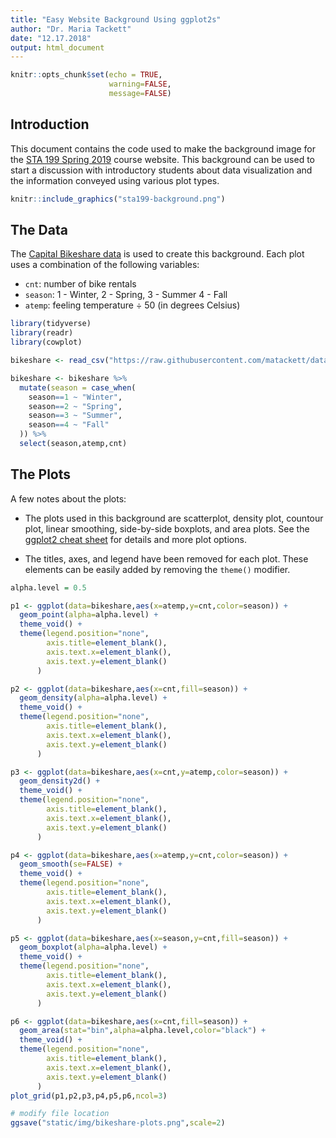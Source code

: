 ```yaml
---
title: "Easy Website Background Using ggplot2s"
author: "Dr. Maria Tackett"
date: "12.17.2018"
output: html_document
---
```


```r
knitr::opts_chunk$set(echo = TRUE,
                      warning=FALSE,
                      message=FALSE)
```

## Introduction 

This document contains the code used to make the background image for the [STA 199 Spring 2019](https://www2.stat.duke.edu/courses/Spring19/sta199.001/) course website. This background can be used to start a discussion with introductory students about data visualization and the information conveyed using various plot types.

```r
knitr::include_graphics("sta199-background.png")
```


## The Data

The [Capital Bikeshare data](https://archive.ics.uci.edu/ml/datasets/bike+sharing+dataset) is used to create this background. Each plot uses a combination of the following variables: 

- `cnt`: number of bike rentals
- `season`: 1 - Winter, 2 - Spring, 3 - Summer 4 - Fall 
- `atemp`: feeling temperature &#247; 50 (in degrees Celsius)
<br> 

```r
library(tidyverse)
library(readr)
library(cowplot)
```

```r
bikeshare <- read_csv("https://raw.githubusercontent.com/matackett/data/master/capital-bikeshare.csv")                          
```


```r
bikeshare <- bikeshare %>%
  mutate(season = case_when(
    season==1 ~ "Winter",
    season==2 ~ "Spring",
    season==3 ~ "Summer",
    season==4 ~ "Fall"
  )) %>% 
  select(season,atemp,cnt)
```

## The Plots

A few notes about the plots: 

- The plots used in this background are scatterplot, density plot, countour plot, linear smoothing, side-by-side boxplots, and area plots. See the [ggplot2 cheat sheet](https://www.rstudio.com/wp-content/uploads/2015/03/ggplot2-cheatsheet.pdf) for details and more plot options.

-  The titles, axes, and legend have been removed for each plot. These elements can be easily added by removing the `theme()` modifier. 

```r
alpha.level = 0.5 

p1 <- ggplot(data=bikeshare,aes(x=atemp,y=cnt,color=season)) +
  geom_point(alpha=alpha.level) +
  theme_void() +
  theme(legend.position="none",
        axis.title=element_blank(),
        axis.text.x=element_blank(),
        axis.text.y=element_blank()
      )

p2 <- ggplot(data=bikeshare,aes(x=cnt,fill=season)) +
  geom_density(alpha=alpha.level) +
  theme_void() +
  theme(legend.position="none",
        axis.title=element_blank(),
        axis.text.x=element_blank(),
        axis.text.y=element_blank()
      )

p3 <- ggplot(data=bikeshare,aes(x=cnt,y=atemp,color=season)) +
  geom_density2d() +
  theme_void() +
  theme(legend.position="none",
        axis.title=element_blank(),
        axis.text.x=element_blank(),
        axis.text.y=element_blank()
      )

p4 <- ggplot(data=bikeshare,aes(x=atemp,y=cnt,color=season)) +
  geom_smooth(se=FALSE) +
  theme_void() +
  theme(legend.position="none",
        axis.title=element_blank(),
        axis.text.x=element_blank(),
        axis.text.y=element_blank()
      )

p5 <- ggplot(data=bikeshare,aes(x=season,y=cnt,fill=season)) +
  geom_boxplot(alpha=alpha.level) +
  theme_void() +
  theme(legend.position="none",
        axis.title=element_blank(),
        axis.text.x=element_blank(),
        axis.text.y=element_blank()
      )

p6 <- ggplot(data=bikeshare,aes(x=cnt,fill=season)) +
  geom_area(stat="bin",alpha=alpha.level,color="black") +
  theme_void() +
  theme(legend.position="none",
        axis.title=element_blank(),
        axis.text.x=element_blank(),
        axis.text.y=element_blank()
      )
plot_grid(p1,p2,p3,p4,p5,p6,ncol=3)
```

```r
# modify file location
ggsave("static/img/bikeshare-plots.png",scale=2)
```


